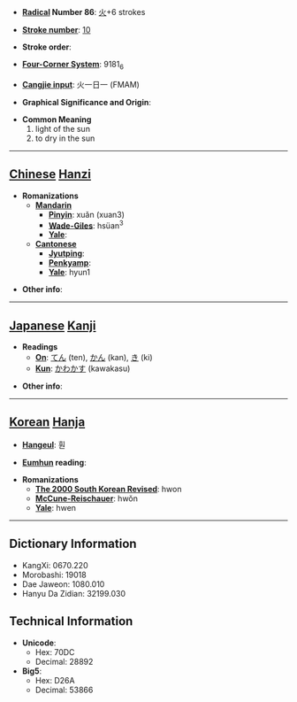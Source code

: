 * '''[[Wiktionary:Chinese radical index| Radical]] Number 86''': [[Wiktionary:Chinese radical index 火|火]]+6 strokes

* '''[[Wiktionary:Chinese total strokes index|Stroke number]]''': [[Wiktionary:Chinese total strokes index 10|10]]

* '''Stroke order''': 

* '''[[Wiktionary:Chinese four corner index|Four-Corner System]]''': 9181<sub>6</sub>

* '''[[Wiktionary:Chinese Cangjie index|Cangjie input]]''': 火一日一 (FMAM)

* '''Graphical Significance and Origin''': 

* '''Common Meaning'''
*#light of the sun
*# to dry in the sun


----

== [[Chinese]] [[Hanzi]] ==

* '''Romanizations'''
** '''[[Mandarin]]'''
*** '''[[Pinyin]]''': xuǎn (xuan3)
*** '''[[Wade-Giles]]''': hsüan<sup>3</sup>
*** '''[[Yale]]''': 
** '''[[Cantonese]]'''
*** '''[[Jyutping]]''':
*** '''[[Penkyamp]]''': 
*** '''[[Yale]]''': hyun1

* '''Other info''': 

----

== [[Japanese]] [[Kanji]] ==

* '''Readings'''
** '''[[On]]''': [[てん]] (ten), [[かん]] (kan), [[き]] (ki)
** '''[[Kun]]''': [[かわかす]] (kawakasu)

* '''Other info''':  

----

== [[Korean]] [[Hanja]] ==

* '''[[Hangeul]]''': 훤

* '''[[Eumhun]] reading''': 

* '''Romanizations'''
** '''[[The 2000 South Korean Revised Romanization|The 2000 South Korean Revised]]''': hwon
** '''[[McCune-Reischauer]]''': hwŏn
** '''[[Yale]]''': hwen

----

== Dictionary Information ==

* KangXi: 0670.220
* Morobashi: 19018
* Dae Jaweon: 1080.010
* Hanyu Da Zidian: 32199.030

== Technical Information ==

* '''Unicode''':
** Hex: 70DC
** Decimal: 28892
* '''Big5''':
** Hex: D26A
** Decimal: 53866